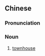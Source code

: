 ==Chinese==
{{zh-forms}}

===Pronunciation===
{{zh-pron
|m=tòutiāncuò
|mn=thàu-thiⁿ-chhù
|cat=n
}}

===Noun===
{{zh-noun}}

# {{lb|zh|Min Nan|Taiwan|_|Mandarin}} [[townhouse]] {{gloss|a stand-alone multi-storey house}}
